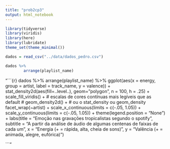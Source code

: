```yaml
---
title: "prob2cp3"
output: html_notebook
---
```


```r
library(tidyverse)
library(viridis)
library(here)
library(lubridate)
theme_set(theme_minimal())
```

```r
dados = read_csv("../data/dados_pedro.csv")
```

```r
dados %>% 
        arrange(playlist_name)
```

"```{r}
dados %>% 
    arrange(playlist_name) %>% 
    ggplot(aes(x = energy, 
               group = artist,
               label = track_name,
               y = valence)) + 
    stat_density2d(aes(fill=..level..), geom="polygon", n = 100, h = .25) +
    scale_fill_viridis() +  # escalas de cores contínuas mais legíveis que as default
    # geom_density2d() + # ou o stat_density ou geom_density
    facet_wrap(~artist) + 
    scale_x_continuous(limits = c(-.05, 1.05)) + 
    scale_y_continuous(limits = c(-.05, 1.05)) + 
    theme(legend.position = "None") + 
    labs(title = "Emoção nas gravações tropicalistas segundo o spotify", 
         subtitle = "A partir da análise de áudio de algumas centenas de faixas de cada um", 
         x = "Energia (+ = rápida, alta, cheia de sons)", 
         y = "Valência (+ = animada, alegre, eufórica)")

```"